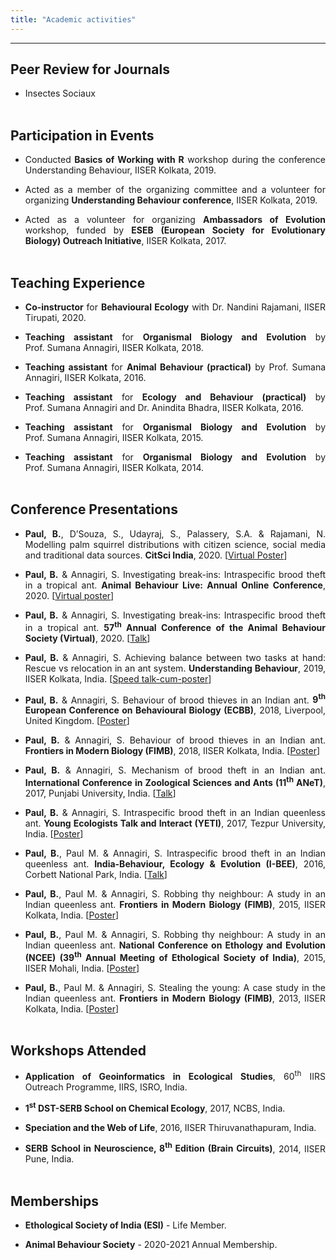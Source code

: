 ```yaml
---
title: "Academic activities"
---
```


<style>
body {
text-align: justify}
</style>

----
## Peer Review for Journals

* Insectes Sociaux
<br><br>

## Participation in Events

* Conducted **Basics of Working with R** workshop during the conference Understanding Behaviour, IISER Kolkata, 2019.

* Acted as a member of the organizing committee and a volunteer for organizing **Understanding Behaviour conference**, IISER Kolkata, 2019.

* Acted as a volunteer for organizing **Ambassadors of Evolution** workshop, funded by **ESEB (European Society for Evolutionary Biology) Outreach Initiative**, IISER Kolkata, 2017.
<br><br>

## Teaching Experience

* **Co-instructor** for **Behavioural Ecology** with Dr. Nandini Rajamani, IISER Tirupati, 2020.

* **Teaching assistant** for **Organismal Biology and Evolution** by Prof. Sumana Annagiri, IISER Kolkata, 2018.

* **Teaching assistant** for **Animal Behaviour (practical)** by Prof. Sumana Annagiri, IISER Kolkata, 2016.

* **Teaching assistant** for **Ecology and Behaviour (practical)** by Prof. Sumana Annagiri and Dr. Anindita Bhadra, IISER Kolkata, 2016.

* **Teaching assistant** for **Organismal Biology and Evolution** by Prof. Sumana Annagiri, IISER Kolkata, 2015.

* **Teaching assistant** for **Organismal Biology and Evolution** by Prof. Sumana Annagiri, IISER Kolkata, 2014.
<br><br>

## Conference Presentations

* **Paul, B.**, D’Souza, S., Udayraj, S., Palassery, S.A. & Rajamani, N. Modelling palm squirrel distributions with citizen science, social media and traditional data sources. **CitSci India**, 2020. [<a href='#' target='_blank'>Virtual Poster</a>]

* **Paul, B.** & Annagiri, S. Investigating break-ins: Intraspecific brood theft in a tropical ant. **Animal Behaviour Live: Annual Online Conference**, 2020. [<a href='https://www.youtube.com/watch?v=y-OlWCHaDcE' target='_blank'>Virtual poster</a>]

* **Paul, B.** & Annagiri, S. Investigating break-ins: Intraspecific brood theft in a tropical ant. **57<sup>th</sup> Annual Conference of the Animal Behaviour Society (Virtual)**, 2020. [<a href='https://www.youtube.com/watch?v=zT7VRbIiBLs' target='_blank'>Talk</a>]

* **Paul, B.** & Annagiri, S. Achieving balance between two tasks at hand: Rescue vs relocation in an ant system. **Understanding Behaviour**, 2019, IISER Kolkata, India. [<a href='docs/understanding_behaviour_2019_poster.pdf' target='_blank'>Speed talk-cum-poster</a>]

* **Paul, B.** & Annagiri, S. Behaviour of brood thieves in an Indian ant. **9<sup>th</sup> European Conference on Behavioural Biology (ECBB)**, 2018, Liverpool, United Kingdom. [<a href='docs/ECBB_2018_poster.pdf' target='_blank'>Poster</a>]

* **Paul, B.** & Annagiri, S. Behaviour of brood thieves in an Indian ant. **Frontiers in Modern Biology (FIMB)**, 2018, IISER Kolkata, India. [<a href='docs/FIMB_2018_Poster.pdf' target='_blank'>Poster</a>]

* **Paul, B.** & Annagiri, S. Mechanism of brood theft in an Indian ant. **International Conference in Zoological Sciences and Ants (11<sup>th</sup> ANeT)**, 2017, Punjabi University, India. [<a href='docs/ANET_2017_talk.pdf' target='_blank'>Talk</a>]

* **Paul, B.** & Annagiri, S. Intraspecific brood theft in an Indian queenless
ant. **Young Ecologists Talk and Interact (YETI)**, 2017, Tezpur University, India. [<a href='docs/YETI_2017_poster.pdf' target='_blank'>Poster</a>]

* **Paul, B.**, Paul M. & Annagiri, S. Intraspecific brood theft in an Indian
queenless ant. **India-Behaviour, Ecology & Evolution (I-BEE)**, 2016, Corbett National Park, India. [<a href='docs/IBEE_2016_talk.pdf' target='_blank'>Talk</a>]

* **Paul, B.**, Paul M. & Annagiri, S. Robbing thy neighbour: A study in an
Indian queenless ant. **Frontiers in Modern Biology (FIMB)**, 2015, IISER Kolkata, India. [<a  href='docs/NCEE_2015_poster.pdf' target='_blank'>Poster</a>]

* **Paul, B.**, Paul M. & Annagiri, S. Robbing thy neighbour: A study in an
Indian queenless ant. **National Conference on Ethology and Evolution (NCEE) (39<sup>th</sup> Annual Meeting of Ethological Society of India)**, 2015, IISER Mohali, India. [<a  href='docs/NCEE_2015_poster.pdf' target='_blank'>Poster</a>]

* **Paul, B.**, Paul M. & Annagiri, S. Stealing the young: A case study in the
Indian queenless ant. **Frontiers in Modern Biology (FIMB)**, 2013, IISER Kolkata, India. [<a href='docs/FIMB_2013_poster.pdf' target='_blank'>Poster</a>]
<br><br>

## Workshops Attended

* **Application of Geoinformatics in Ecological Studies**, 60<sup>th</sup> IIRS Outreach Programme, IIRS, ISRO, India.

* **1<sup>st</sup> DST-SERB School on Chemical Ecology**, 2017, NCBS, India.

* **Speciation and the Web of Life**, 2016, IISER Thiruvanathapuram, India.

* **SERB School in Neuroscience, 8<sup>th</sup> Edition (Brain Circuits)**, 2014, IISER Pune, India.
<br><br>

## Memberships

* **Ethological Society of India (ESI)** - Life Member.

* **Animal Behaviour Society** - 2020-2021 Annual Membership.